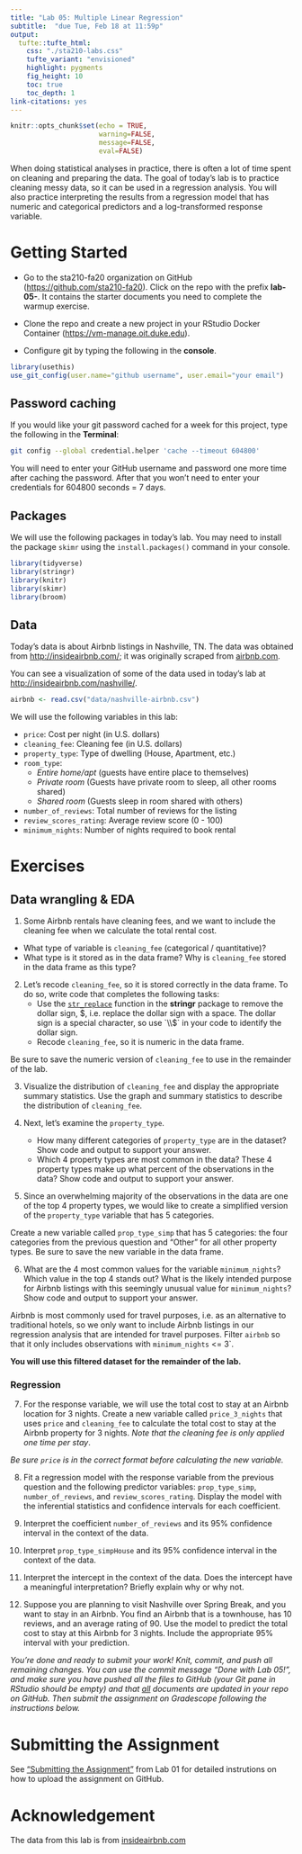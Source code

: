 ```yaml
---
title: "Lab 05: Multiple Linear Regression"
subtitle:  "due Tue, Feb 18 at 11:59p"
output: 
  tufte::tufte_html:
    css: "./sta210-labs.css"
    tufte_variant: "envisioned"
    highlight: pygments
    fig_height: 10
    toc: true
    toc_depth: 1
link-citations: yes
---
```


```r
knitr::opts_chunk$set(echo = TRUE,
                      warning=FALSE, 
                      message=FALSE,
                      eval=FALSE)
```

<!--
<p><span class="marginnote shownote">
<img src="img/04-anova/diamonds.png" alt=" " width="527"  />
</span></p>
-->
<!-- Diamonds photo obtained from Google images: https://www.diamondbanc.com/ -->

When doing statistical analyses in practice, there is often a lot of time spent on cleaning and preparing the data. The goal of today's lab is to practice cleaning messy data, so it can be used in a regression analysis. You will also practice interpreting the results from a regression model that has numeric and categorical predictors and a log-transformed response variable. 


# Getting Started 

- Go to the sta210-fa20 organization on GitHub ([https://github.com/sta210-fa20](https://github.com/sta210-fa20)). Click on the repo with the prefix **lab-05-**. It contains the starter documents you need to complete the warmup exercise. 

- Clone the repo and create a new project in your RStudio Docker Container ([https://vm-manage.oit.duke.edu](https://vm-manage.oit.duke.edu)). 

- Configure git by typing the following in the **console**.

```r
library(usethis)
use_git_config(user.name="github username", user.email="your email")
```

## Password caching

If you would like your git password cached for a week for this project, type the following in the **Terminal**:

```bash
git config --global credential.helper 'cache --timeout 604800'
```

You will need to enter your GitHub username and password one more time after caching the password. After that you won't need to enter your credentials for 604800 seconds = 7 days.


## Packages

We will use the following packages in today's lab. You may need to install the package `skimr` using the `install.packages()` command in your console.

```r
library(tidyverse)
library(stringr)
library(knitr)
library(skimr)
library(broom)
```


## Data 

Today's data is about Airbnb listings in Nashville, TN. The data was obtained from [http://insideairbnb.com/](http://insideairbnb.com/index.html); it was originally scraped from [airbnb.com](https://www.airbnb.com/).  

You can see a visualization of some of the data used in today's lab at [http://insideairbnb.com/nashville/](http://insideairbnb.com/nashville/).

```r
airbnb <- read.csv("data/nashville-airbnb.csv")
```

We will use the following variables in this lab: 

- `price`: Cost per night (in U.S. dollars)
- `cleaning_fee`: Cleaning fee (in U.S. dollars)
- `property_type`: Type of dwelling (House, Apartment, etc.)
- `room_type`: 
    - *Entire home/apt* (guests have entire place to themselves)
    - *Private room* (Guests have private room to sleep, all other rooms shared)
    - *Shared room* (Guests sleep in room shared with others) 
- `number_of_reviews`: Total number of reviews for the listing
- `review_scores_rating`: Average review score (0 - 100)
- `minimum_nights`: Number of nights required to book rental 


# Exercises 

## Data wrangling & EDA

1. Some Airbnb rentals have cleaning fees, and we want to include the cleaning fee when we calculate the total rental cost. 

- What type of variable is `cleaning_fee` (categorical / quantitative)? 
- What type is it stored as in the data frame? Why is `cleaning_fee` stored in the data frame as this type? 

2. Let's recode `cleaning_fee`, so it is stored correctly in the data frame. To do so, write code that completes the following tasks: 
    - Use the [`str_replace`](https://stringr.tidyverse.org/reference/str_replace.html) function in the **stringr** package to remove the dollar sign, $, i.e. replace the dollar sign with a space. The dollar sign is a special character, so use `\\$` in your code to identify the dollar sign. 
    - Recode `cleaning_fee`, so it is numeric in the data frame.
    
Be sure to save the numeric version of `cleaning_fee` to use in the remainder of the lab. 
    

3. Visualize the distribution of `cleaning_fee` and display the appropriate summary statistics. Use the graph and summary statistics to describe the distribution of `cleaning_fee`.

4. Next, let's examine the `property_type`. 
    - How many different categories of `property_type` are in the dataset? Show code and output to support your answer. 
    - Which 4 property types are most common in the data? These 4 property types make up what percent of the observations in the data? Show code and output to support your answer.

5. Since an overwhelming majority of the observations in the data are one of the top 4 property types, we would like to create a simplified version of the `property_type` variable that has 5 categories.

Create a new variable called `prop_type_simp` that has 5 categories: the four categories from the previous question and "Other" for all other property types. Be sure to save the new variable in the data frame.

6. What are the 4 most common values for the variable `minimum_nights`? Which value in the top 4 stands out? What is the likely intended purpose for Airbnb listings with this seemingly unusual value for `minimum_nights`? Show code and output to support your answer. 

Airbnb is most commonly used for travel purposes, i.e. as an alternative to traditional hotels, so we only want to include Airbnb listings in our regression analysis that are intended for travel purposes. Filter `airbnb` so that it only includes observations with `minimum_nights` <= 3`. 

**You will use this filtered dataset for the remainder of the lab.**

### Regression 

7. For the response variable, we will use the total cost to stay at an Airbnb location for 3 nights. Create a new variable called `price_3_nights` that uses `price` and `cleaning_fee` to calculate the total cost to stay at the Airbnb property for 3 nights. *Note that the cleaning fee is only applied one time per stay*. 

  *Be sure `price` is in the correct format before calculating the new variable.*


8. Fit a regression model with the response variable from the previous question and the following predictor variables: `prop_type_simp`, `number_of_reviews`, and `review_scores_rating`. Display the model with the inferential statistics and confidence intervals for each coefficient.

9. Interpret the coefficient  `number_of_reviews` and its 95% confidence interval in the context of the data.

10. Interpret `prop_type_simpHouse` and its 95% confidence interval in the context of the data. 

11. Interpret the intercept in the context of the data. Does the intercept have a meaningful interpretation? Briefly explain why or why not. 

11. Suppose you are planning to visit Nashville over Spring Break, and you want to stay in an Airbnb. You find an Airbnb that is a townhouse, has 10 reviews, and an average rating of 90. Use the model to predict the total cost to stay at this Airbnb for 3 nights. Include the appropriate 95% interval with your prediction.

*You're done and ready to submit your work! Knit, commit, and push all remaining changes. You can use the commit message "Done with Lab 05!", and make sure you have pushed all the files to GitHub (your Git pane in RStudio should be empty) and that <u>all</u> documents are updated in your repo on GitHub. Then submit the assignment on Gradescope following the instructions below.*

# Submitting the Assignment

See ["Submitting the Assignment"](https://www2.stat.duke.edu/courses/Spring20/sta210.001/labs/lab-01-review-r.html#submitting-the-assignment) from Lab 01 for detailed instrutions on how to upload the assignment on GitHub. 

# Acknowledgement

The data from this lab is from [insideairbnb.com](http://insideairbnb.com/index.html)
